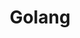 ---
id: log-go
title: Golang
description: Golang 애플리케이션에서 로그를 수집하는 방법을 안내합니다. 
tags: [ 로그 모니터링, Golang ]
---